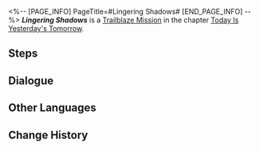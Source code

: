 <%-- [PAGE_INFO]
PageTitle=#Lingering Shadows#
[END_PAGE_INFO] --%>
{{Stub|Dialogue.}}
{{Mission Infobox
|id            = 1000400
|title         = 
|image         = Mission Lingering Shadows.png{{subst:void|<!--$UPLOAD:<<SpriteOutput/Chronicle/1000400.png>-<Mission Lingering Shadows.png>-<Fate's Atlas Images>>-->}}
|type          = Trailblaze
|event_name    = 
|chapter       = Today Is Yesterday's Tomorrow
|requirements  = [[Trailblaze Mission]] ''[[A Moment of Peace]]'' completed
|summary       = New crisis &mdash; the Doomsday Beast is coming, and it seems that you've become some sort of "key element."<br />If you want to get out of this predicament and save the space station from destruction, the only way may be to head to the railway platform and meet up with the Express and the man named Welt.
|characters    = Trailblazer
|startLocation = [[<!--starting world-->]] - [[<!--starting area-->]]
|world         = <!--starting world-->
|area          = <!--starting area-->
|prev          = A Moment of Peace
|next          = Simulated Universe: First Closed Beta
|rewards       = Shadow of Destruction*1
}}
'''''Lingering Shadows''''' is a [[Trailblaze Mission]] in the chapter [[Today Is Yesterday's Tomorrow]].

==Steps==


<!--
==Gameplay Notes==

--><!--
==Trial Character==

-->
==Dialogue==
{{Stub Dialogue}}


==Other Languages==
{{Other Languages
|en   = Lingering Shadows
|zhs  = 阴影从未离去
|zht  = 陰影從未離去
|ja   = 影は離れない
|ko   = 맴도는 그림자
|es   = Sombras persistentes
|fr   = Ombres persistantes
|ru   = Неисчезающие тени
|th   = เงามืดที่ไม่เคยจางหาย
|vi   = Bóng Tối Chưa Rời Đi
|de   = Nachhallende Schatten
|id   = Bayangan Melekat
|pt   = Sombras Duradouras
}}

==Change History==
{{Change History|1.0}}
